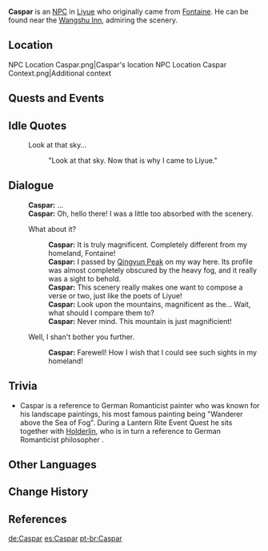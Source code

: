 {{Character Infobox
|region           = Liyue
|region2          = Fontaine
|image            = NPC Caspar.png
|type             = NPC
|voiceEN          = [https://www.jasoncharlesmiller.com/ Jason Charles Miller]<ref name="JCM VA">Jason Charles Miller: [https://www.jasoncharlesmiller.com/resume EN VA's Website]</ref>
}}
'''Caspar''' is an [[NPC]] in [[Liyue]] who originally came from [[Fontaine]]. He can be found near the [[Wangshu Inn]], admiring the scenery.

==Location==
<gallery>
NPC Location Caspar.png|Caspar's location
NPC Location Caspar Context.png|Additional context
</gallery>
<!--
==Profile==
''(To be added.)''

===Personality===
''(To be added.)''

===Appearance===
''(To be added.)''
-->
==Quests and Events==
{{Quests and Events}}

==Idle Quotes==
{{Dialogue start}}
: {{DIcon|Idle}} Look at that sky...
:: {{A|VO Caspar 01.ogg}} "Look at that sky. Now that is why I came to Liyue."
{{Dialogue end}}

==Dialogue==
{{Dialogue start}}
:'''Caspar:''' ...
:'''Caspar:''' Oh, hello there! I was a little too absorbed with the scenery.
:{{DIcon}} What about it?
::'''Caspar:''' It is truly magnificent. Completely different from my homeland, Fontaine!
::'''Caspar:''' I passed by [[Qingyun Peak]] on my way here. Its profile was almost completely obscured by the heavy fog, and it really was a sight to behold.
::'''Caspar:''' This scenery really makes one want to compose a verse or two, just like the poets of Liyue!
::'''Caspar:''' Look upon the mountains, magnificent as the... Wait, what should I compare them to?
::'''Caspar:''' Never mind. This mountain is just magnificient!
:{{DIcon}} Well, I shan't bother you further.
::'''Caspar:''' Farewell! How I wish that I could see such sights in my homeland!
{{Dialogue end}}

==Trivia==
* Caspar is a reference to German Romanticist painter {{w|Caspar David Friedrich}} who was known for his landscape paintings, his most famous painting being "Wanderer above the Sea of Fog". During a Lantern Rite Event Quest he sits together with [[Holderlin]], who is in turn a reference to German Romanticist philosopher {{w|Friedrich Hölderlin}}.

==Other Languages==
{{Other Languages
|default_hidden = 1
|en      = Caspar
|zhs     = 卡斯帕
|zhs_rm  = Kǎsīpà
|zht     = 卡斯帕
|zht_rm  = Kǎsīpà
|ja      = キャスパー
|ja_rm   = Kyasupaa
|ko      = 카스파
|ko_rm   = Kaseupa
|es      = Caspar
|fr      = Caspar
|ru      = Каспар
|th      = Caspar
|vi      = Caspar
|de      = Caspar
|id      = Caspar
|pt      = Caspar
|tr      = Caspar
|it      = Caspar
}}

==Change History==
{{Change History|1.0}}

==References==
{{Reflist}}

[[de:Caspar]]
[[es:Caspar]]
[[pt-br:Caspar]]